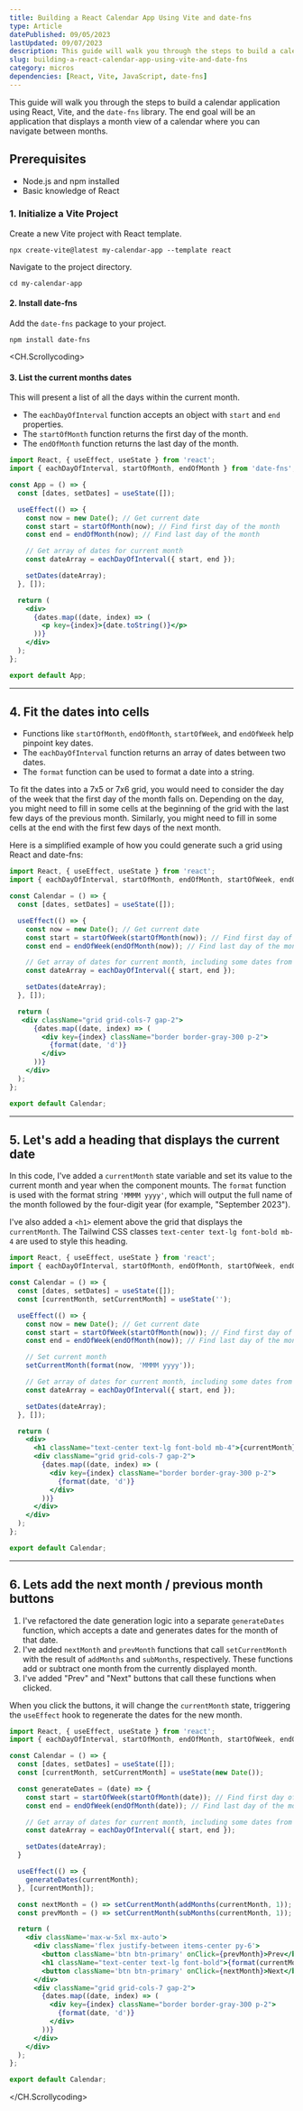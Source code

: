 ```yaml
---
title: Building a React Calendar App Using Vite and date-fns
type: Article
datePublished: 09/05/2023
lastUpdated: 09/07/2023
description: This guide will walk you through the steps to build a calendar application using React, Vite, and the date-fns library. The application displays a month view of a calendar where you can navigate between months.
slug: building-a-react-calendar-app-using-vite-and-date-fns
category: micros
dependencies: [React, Vite, JavaScript, date-fns]
---
```


This guide will walk you through the steps to build a calendar application using React, Vite, and the `date-fns` library. The end goal will be an application that displays a month view of a calendar where you can navigate between months.

## Prerequisites

- Node.js and npm installed
- Basic knowledge of React

### 1. Initialize a Vite Project
Create a new Vite project with React template.

```terminal
npx create-vite@latest my-calendar-app --template react
```

Navigate to the project directory.

```terminal
cd my-calendar-app
```

#### 2. Install date-fns
Add the `date-fns` package to your project.

```terminal
npm install date-fns
```

<CH.Scrollycoding>

#### 3. List the current months dates
This will present a list of all the days within the current month. 

- The `eachDayOfInterval` function accepts an object with `start` and `end` properties.
- The `startOfMonth` function returns the first day of the month.
- The `endOfMonth` function returns the last day of the month.


```jsx
import React, { useEffect, useState } from 'react';
import { eachDayOfInterval, startOfMonth, endOfMonth } from 'date-fns';

const App = () => {
  const [dates, setDates] = useState([]);

  useEffect(() => {
    const now = new Date(); // Get current date
    const start = startOfMonth(now); // Find first day of the month
    const end = endOfMonth(now); // Find last day of the month

    // Get array of dates for current month
    const dateArray = eachDayOfInterval({ start, end });

    setDates(dateArray);
  }, []);

  return (
    <div>
      {dates.map((date, index) => (
        <p key={index}>{date.toString()}</p>
      ))}
    </div>
  );
};

export default App;
```

--- 

## 4. Fit the dates into cells

- Functions like `startOfMonth`, `endOfMonth`, `startOfWeek`, and `endOfWeek` help pinpoint key dates. 
- The `eachDayOfInterval` function returns an array of dates between two dates.
- The `format` function can be used to format a date into a string.


To fit the dates into a 7x5 or 7x6 grid, you would need to consider the day of the week that the first day of the month falls on. Depending on the day, you might need to fill in some cells at the beginning of the grid with the last few days of the previous month. Similarly, you might need to fill in some cells at the end with the first few days of the next month.

Here is a simplified example of how you could generate such a grid using React and date-fns:
```jsx
import React, { useEffect, useState } from 'react';
import { eachDayOfInterval, startOfMonth, endOfMonth, startOfWeek, endOfWeek, format } from 'date-fns';

const Calendar = () => {
  const [dates, setDates] = useState([]);

  useEffect(() => {
    const now = new Date(); // Get current date
    const start = startOfWeek(startOfMonth(now)); // Find first day of the month, then go to the start of that week
    const end = endOfWeek(endOfMonth(now)); // Find last day of the month, then go to the end of that week

    // Get array of dates for current month, including some dates from previous and next month
    const dateArray = eachDayOfInterval({ start, end });

    setDates(dateArray);
  }, []);

  return (
   <div className="grid grid-cols-7 gap-2">
      {dates.map((date, index) => (
        <div key={index} className="border border-gray-300 p-2">
          {format(date, 'd')}
        </div>
      ))}
    </div>
  );
};

export default Calendar;
```

--- 


## 5. Let's add a heading that displays the current date
In this code, I've added a `currentMonth` state variable and set its value to the current month and year when the component mounts. The `format` function is used with the format string `'MMMM yyyy'`, which will output the full name of the month followed by the four-digit year (for example, "September 2023").

I've also added a `<h1>` element above the grid that displays the `currentMonth`. The Tailwind CSS classes `text-center text-lg font-bold mb-4` are used to style this heading.

```jsx
import React, { useEffect, useState } from 'react';
import { eachDayOfInterval, startOfMonth, endOfMonth, startOfWeek, endOfWeek, format } from 'date-fns';

const Calendar = () => {
  const [dates, setDates] = useState([]);
  const [currentMonth, setCurrentMonth] = useState('');

  useEffect(() => {
    const now = new Date(); // Get current date
    const start = startOfWeek(startOfMonth(now)); // Find first day of the month, then go to the start of that week
    const end = endOfWeek(endOfMonth(now)); // Find last day of the month, then go to the end of that week

    // Set current month
    setCurrentMonth(format(now, 'MMMM yyyy'));

    // Get array of dates for current month, including some dates from previous and next month
    const dateArray = eachDayOfInterval({ start, end });

    setDates(dateArray);
  }, []);

  return (
    <div>
      <h1 className="text-center text-lg font-bold mb-4">{currentMonth}</h1>
      <div className="grid grid-cols-7 gap-2">
        {dates.map((date, index) => (
          <div key={index} className="border border-gray-300 p-2">
            {format(date, 'd')}
          </div>
        ))}
      </div>
    </div>
  );
};

export default Calendar;
```

--- 


## 6. Lets add the next month / previous month buttons
1. I've refactored the date generation logic into a separate `generateDates` function, which accepts a date and generates dates for the month of that date.
2. I've added `nextMonth` and `prevMonth` functions that call `setCurrentMonth` with the result of `addMonths` and `subMonths`, respectively. These functions add or subtract one month from the currently displayed month.
3. I've added "Prev" and "Next" buttons that call these functions when clicked.

When you click the buttons, it will change the `currentMonth` state, triggering the `useEffect` hook to regenerate the dates for the new month.
```jsx
import React, { useEffect, useState } from 'react';
import { eachDayOfInterval, startOfMonth, endOfMonth, startOfWeek, endOfWeek, format, addMonths, subMonths } from 'date-fns';

const Calendar = () => {
  const [dates, setDates] = useState([]);
  const [currentMonth, setCurrentMonth] = useState(new Date());

  const generateDates = (date) => {
    const start = startOfWeek(startOfMonth(date)); // Find first day of the month, then go to the start of that week
    const end = endOfWeek(endOfMonth(date)); // Find last day of the month, then go to the end of that week

    // Get array of dates for current month, including some dates from previous and next month
    const dateArray = eachDayOfInterval({ start, end });

    setDates(dateArray);
  }

  useEffect(() => {
    generateDates(currentMonth);
  }, [currentMonth]);

  const nextMonth = () => setCurrentMonth(addMonths(currentMonth, 1));
  const prevMonth = () => setCurrentMonth(subMonths(currentMonth, 1));

  return (
    <div className='max-w-5xl mx-auto'>
      <div className='flex justify-between items-center py-6'>
        <button className='btn btn-primary' onClick={prevMonth}>Prev</button>
        <h1 className="text-center text-lg font-bold">{format(currentMonth, 'MMMM yyyy')}</h1>
        <button className='btn btn-primary' onClick={nextMonth}>Next</button>
      </div>
      <div className="grid grid-cols-7 gap-2">
        {dates.map((date, index) => (
          <div key={index} className="border border-gray-300 p-2">
            {format(date, 'd')}
          </div>
        ))}
      </div>
    </div>
  );
};

export default Calendar;
```

</CH.Scrollycoding>